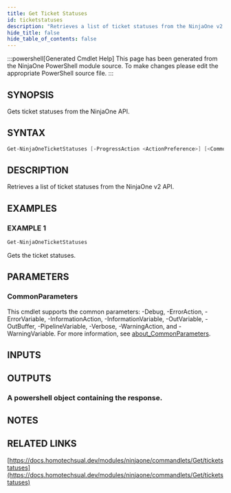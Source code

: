 ```yaml
---
title: Get Ticket Statuses
id: ticketstatuses
description: "Retrieves a list of ticket statuses from the NinjaOne v2 API."
hide_title: false
hide_table_of_contents: false
---
```


:::powershell[Generated Cmdlet Help]
This page has been generated from the NinjaOne PowerShell module source. To make changes please edit the appropriate PowerShell source file.
:::

## SYNOPSIS

Gets ticket statuses from the NinjaOne API.

## SYNTAX

```powershell
Get-NinjaOneTicketStatuses [-ProgressAction <ActionPreference>] [<CommonParameters>]
```

## DESCRIPTION

Retrieves a list of ticket statuses from the NinjaOne v2 API.

## EXAMPLES

### EXAMPLE 1

```powershell
Get-NinjaOneTicketStatuses
```

Gets the ticket statuses.

## PARAMETERS

### CommonParameters

This cmdlet supports the common parameters: -Debug, -ErrorAction, -ErrorVariable, -InformationAction, -InformationVariable, -OutVariable, -OutBuffer, -PipelineVariable, -Verbose, -WarningAction, and -WarningVariable. For more information, see [about_CommonParameters](http://go.microsoft.com/fwlink/?LinkID=113216).

## INPUTS


## OUTPUTS

### A powershell object containing the response.

## NOTES

## RELATED LINKS

[https://docs.homotechsual.dev/modules/ninjaone/commandlets/Get/ticketstatuses](https://docs.homotechsual.dev/modules/ninjaone/commandlets/Get/ticketstatuses)
